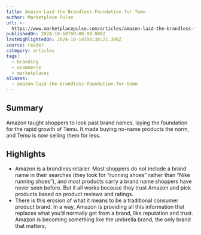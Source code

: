 ```yaml
---
title: Amazon Laid the Brandless Foundation for Temu
author: Marketplace Pulse
url: >-
  https://www.marketplacepulse.com/articles/amazon-laid-the-brandless-foundation-for-temu
publishedOn: 2024-10-10T00:00:00.000Z
lastHighlightedOn: 2024-10-14T08:38:21.390Z
source: reader
category: articles
tags:
  - branding
  - ecommerce
  - marketplaces
aliases:
  - amazon-laid-the-brandless-foundation-for-temu
---
```

## Summary

Amazon taught shoppers to look past brand names, laying the foundation for the rapid growth of Temu. It made buying no-name products the norm, and Temu is now selling them for less.

## Highlights
- Amazon is a brandless retailer. Most shoppers do not include a brand name in their searches (they look for “running shoes” rather than “Nike running shoes”), and most products carry a brand name shoppers have never seen before. But it all works because they trust Amazon and pick products based on product reviews and ratings.
- There is this erosion of what it means to be a traditional consumer product brand. In a way, Amazon is providing all this information that replaces what you’d normally get from a brand, like reputation and trust. Amazon is becoming something like the umbrella brand, the only brand that matters,
